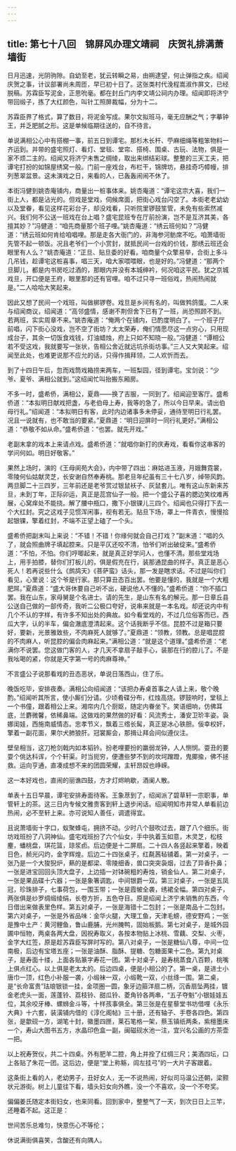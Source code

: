 ```yaml
---
---
---
```

title: 第七十八回　锦屏风办理文靖祠　庆贺礼排满萧墙街
---



日月迅速，光阴驹隙。自幼至老，犹云转瞬之易，由朔逮望，何止弹指之疾。绍闻庆贺之事，计议部署尚未周匝，早已初十日了。这张类村代浼程嵩淑作屏文，已经脱稿。苏霖臣写泥金，正思吮毫。都在封丘门内李文靖公祠内办理。绍闻即将济宁带回缎子，拣了大红颜色，叫针工照屏裁幅，分为十二。

苏霖臣界了格式，算了数目，将泥金写成。果尔文拟班马，毫无应酬之气；字摹钟王，并乏肥腻之形。这是单候临期往送的，自不待言。

单说满相公心中有搭棚一事，前五日到谭宅。那杉木长杆、苧麻细绳等粗笨物料一齐运到。并带的盛宅照灯、看灯、堂毯、堂帘、搭椅、围桌、古玩、法物，俱是一家不烦二主的。绍闻又将济宁未售之绸绫，取出来绑结彩球。整整的三天工夫，把谭宅打扮的如锦屋绣窝一般。门前一座戏台，布栏干，锦牌坊，悬挂奇巧幛幔，排列葱翠盆景。这未演戏之日，来看的人，已轰轰闹闹不休了。

本街冯健到姚杏庵铺内，商量出一桩事体来。姚杏庵道：“谭宅这宗大喜，我们一街上人，都是沾光的。但戏是堂戏，伺候席面，把街心戏台闪空了。本街老老幼幼以及堂眷，看见这样花彩台子，却没戏看，只听院里锣鼓笙管，未免有些索然减兴。我们何不公送一班戏在台上唱？盛宅昆班专在厅前扮演，岂不是互济其美，各擅其妙？”冯健道：“咱先商量那个班子哩。”姚杏庵道：“绣云班何如？”冯健道：“绣云班如何肯给咱唱哩。那是走各大衙门的，非海参河鲂席不吃。咱萧墙街先管不起一顿饭。况且老爷们一个小赏封，就抵民间一台戏的价钱，那绣云班还会眼里有人么？”姚杏庵道：“正旦、贴旦委的好看。咱商量个众擎易举，合街上多斗几吊钱，趁谭宅这桩喜事，唱三天，咱大家喂喂眼，也是好的。”冯健道：“那两个旦脚儿，都是内书房吃过酒的，那眼内并没有本城绅衿，何况咱这平民。犹之京城戏旦，开口便是王府，眼里那的还有官哩。咱不过只寻一班俗戏，热闹热闹就是。”二人哈哈大笑起来。

因此又想了民间一个戏班，叫做梆锣卷。戏旦是乡间有名的，叫做鹁鸽蛋。二人来与绍闻商议，绍闻道：“高邻盛情，感谢不荆但舍下已有了一班，尚恐照顾不到。若两班，实实周章不来。”姚杏庵道：“俺两个在铺内，已酌度明白了。一个班子厅前唱，闪下街心没戏，岂不空了街坊？太太荣寿，俺们情愿尽这一点穷心，只用现成台子，其余一切饭食戏钱，灯油蜡烛，府上只如不知晓一般。”冯健道：“谭相公若不受这戏，我就要写一张状，告相公舍近就远坑杀街坊事。”三人又大笑起来。绍闻至此处，也难更说那不应允的话，只得作揖拜领，二人欢忻而去。

到了十四日午后，忽而戏筒戏箱捞来两车，一班梨园，径到谭宅。宝剑说：“少爷、夏爷、满相公就到。”这绍闻忙叫抬搬东厢房。

不多一时，盛希侨，满相公，夏鼎——换了吉服，一同到了。绍闻迎至客厅。盛希侨道：“本拟明日献戏把盏，与老伯母上寿，我等的急了，所以今日早来。请出伯母行礼。”绍闻道：“本拟明日有客，此时内边诸事多未停妥，通待至明日行礼罢。况且一说就有，也不敢当的要紧。”夏鼎道：“明日迎屏时一同行礼更好。”满相公道：“恭敬不如从命。”盛希侨道：“也罢。就先开戏。”

老副末拿的戏本上来请点戏。盛希侨道：“就唱你新打的庆寿戏，看看你这串客的学问何如。明日好敬客。”

果然上场时，演的《王母阆苑大会》，内中带了四出：麻姑进玉液，月娥舞霓裳，零陵何仙姑献灵芝，长安谢自然奉寿桃。那老旦年纪虽有三十七八岁，绰带风韵。两旦脚二十三四岁，三年前还是老爷赏过银鼠袄子、灰鼠套儿。唯有这山东新来苏旦，未到丁年，正际卯运，真正是蕊宫仙子一般。把一个盛公子喜的腮边笑纹难再展，心窝痒处不能挠。解了腰中瓶口，撒下小银锞儿三四个。绍闻也只得打下去一个大红封。究之这戏子见惯浑闲事，视有若无。贴旦下场，罩上一件青衣，慢慢拾起银锞，擎着红封，不端不正望上磕了一个头。

盛希侨把副末叫上来说：“不错！不错！你缘何就会自己打戏？”副末道：“唱的久了，就会照曲牌子填起腔来。只是平仄还咬不清，怕爷们听出破绽来。”盛希侨道：“不怕，不怕。你们哼唧起来，就是真正好学问人，也懂不清。那些堂戏场上，用手拍膝，替你们打板儿的，俱是假充在行，装那通昆曲的样子。真正是恶心死人！若再说些什么《鹧鸪天》《菩萨蛮》话头，那一发是瞎求话。不过是叫你们看见，心里说：这个爷是行家。那只算丑态百出罢。他要是懂的，我就是一个大粗肥屌。”夏鼎道：“盛大哥休要自己听不出，硬说他人不懂的。”盛希侨道：“你不插口罢。我在山东，家母舅是个名进士。请的先生，是山东有名的解元。那一日章丘县公送自己做的一部传奇，我听二公极口夸好，说串来就是一本名戏。却还说内中有几个不认的字样，有许多不知出处的典故。如今看堂戏的，不过几位俗客而已，西瓜大字，认的半车，偏会澈底澄清起来。这个话我断乎不信。昆腔不过是箱只要好，要新，光景雅致些，不肉麻死人就够了。”夏鼎道：“领教，领教。总是唱昆腔的不肉麻人，听昆腔的偏会肉麻起来。”满相公道：“就是这个道理。”盛希侨道：“老满你不说罢。您这做门客的人，才几天不拿扇子敲手心，装那在行的腔儿了。不是我吆喝的紧，你就是天字第一号的肉麻尊神。”

不言盛公子说那看戏的丑态恶状，单说日落西山，住了乐。

晚饭吃毕，安排夜奏。满相公向绍闻道：“该把办寿桌首事之人请上来，敬个晚酌。”绍闻听其所言，使小厮们分请。少顷肴碟分布，红烛高烧。锣鼓响时，堂毯上一个书僮，跟着相公上来。湘帘内几个厨妪，随定内眷坐下。笑语细响，仿佛耳底，兰麝微馨，依稀鼻端。这做戏的果然做的好看：风流秀士，潘安卫玠丰姿。袅娜闺娃，西施南威情态。忠孝节义，飘着三绺长髯，真正是冰心铁胆。佞幸权奸，擎着一副花面，果尔犬肺狼肝。冠裳厮会，那揖让拜会间似遵仪注。

壁垒相当，这刀枪剑戟内如本韬钤。扮老哩要扮的羸弱龙钟，人人恻悯。耍丑的要耍个佻达科诨，个个轩渠。时当扼穷，便遭些梦不到的坎坷蹭蹬，鬼揶揄，佛不拯救。运向亨通，直凑成想不来的团圆荣耀，主轩昂奴也峥嵘。

这一本好戏也，直闹的丽谯四鼓，方才灯烬晌歇，酒阑人散。

单表十五日早晨，谭宅安排寿面待客。王象荩到了，绍闻派了碧草轩一宗职事，单管轩上的茶。这三日内专候文雅贵客到轩上退步闲话。绍闻明知市井常人单看前边热闹，必不至轩上来。亦可说知人善任，调遣得宜。

且说萧墙街十字口，蚁聚蜂屯，拥挤不动。少时八个鼓吹过去，跟了八个细乐。街坊戏班扮了八洞神仙。盛宅戏班扮了六个仙女，手中执着玉如意，木灵芝，松枝麈，蟠桃盘，琪花篮，琼浆卣。后边便是十二屏扇。二十四人各竖起来擎着，映着日色，赪光闪灼，金字辉煌。后边二十四张桌子，红氄茜毡铺着。第一对桌子，一张乃是一个大狻猊炉，爇的是都梁、零陵细香，兽口突突袅烟，过去了异香扑鼻；一张是进宝回回头顶大盘子，上边插一对钵碗粗的寿烛，销金仙人。第二对桌子，一张是果品碟十六器；一张是象箸调匙，中间银爵一双。第三对桌子，一张是五凤冠，珍珠排子，七事荷包，一围玉带；一张是霞帔全袭，绣裙全幅。第四对桌子，两张俱是纱罗绸缎绫绢，长卷方折，五色夺目。原是绍闻上济宁未销售的东西，今日借出来做表里色样。第五对桌子，一张是海错十二包封；一张是南品十二包封。第六对桌子，一张是外省品味：金华火腿，大理工鱼，天津毛螃，德安野鸡；一张是豫中土产：黄河鲤鱼，鲁山鹿脯，光州腌鸭，固始板鹅。第七对桌子，是城外园圃中恒物，两桌各两大盘，因祝寿取义，各按本物贴上冰桃、雪藕、交梨、火枣，金字大红签，原是趁苏霖臣写屏时写的。第八对桌子，一张是糖仙八尊，中间一位南极，后边有宝塔五座；一张是油酥、脂酥、提糖、包糖面果十二色。第九对桌子，是寿面十缕，上面各贴篆字寿花一团。第十对桌子，是寿桃蒸食八百颗，桃嘴上俱点红心。以上俱是老太太的。后边四桌，便是小相公的了。第一桌，是进士小唐巾一顶，红色小补服一袭，小缎袜一双，小缎靴一双，小丝绦一围。第二桌，是“长命富贵”珐琅银锁一挂，金项圈一圆，象牙边箍洋扇二柄，沉香扇坠两挂，镀金老虎头一面，莲蓬铃、荔枝铃、甜瓜铃、菱角铃各两串，“五子夺魁”小银娃娃五位，其余咬牙棒、螺蛳金斗等，十样孩事俱全。第三张是在星藜堂书坊借哩《永乐大典》十六套，装潢铺内借的《淳化阁帖》三十册，还有轴子、手卷各四色。第四张，是歙砚一方，湖笔十封，徽墨四匣，莱石笔格一架，蔡玉镇纸两条，紫檀墨床一个，寿山大图书五方，水晶印色盒一副，闽磁砚水池一注，宜兴名公画的方茶壶一把。

以上祝寿贺仪，共二十四桌。外有肥羊二腔，角上并拴了红绸三尺；美酒四坛，口上各贴了朱花一团。这后边，便是“堂上称觞，闾左挂弓”的一大片子客跟着。

这条街上看的人，老幼男子，丑好女人，无一不说热闹，好似司马温公还朝，梁颢状元游街。树上儿童往下看，墙头妇女向外瞧，没一个不喜欢，没一个不夸奖。

偏偏姜氏随定本街妇女，也来同看。回到家中，整整气了一天，到次日日上三竿，还睡着不起。这正是：

世间苦乐总难匀，快意伤心不等伦；

休说满街俱喜笑，含酸还有向隅人。